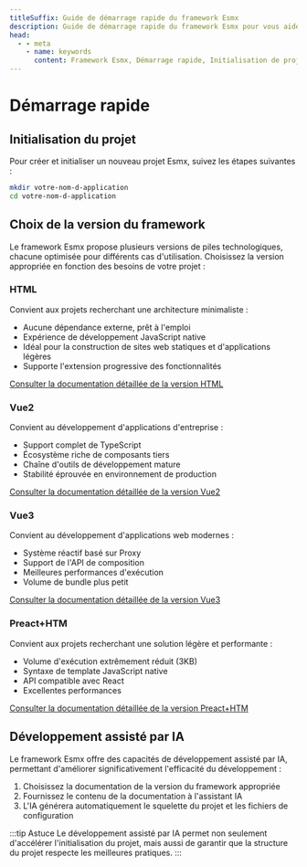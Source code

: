 ```yaml
---
titleSuffix: Guide de démarrage rapide du framework Esmx
description: Guide de démarrage rapide du framework Esmx pour vous aider à démarrer un projet à partir de zéro, y compris l'initialisation du projet, le choix de la version du framework et le développement assisté par IA.
head:
  - - meta
    - name: keywords
      content: Framework Esmx, Démarrage rapide, Initialisation de projet, Développement Vue, Développement HTML, Assistance IA
---
```


# Démarrage rapide

## Initialisation du projet

Pour créer et initialiser un nouveau projet Esmx, suivez les étapes suivantes :

```bash
mkdir votre-nom-d-application
cd votre-nom-d-application
```

## Choix de la version du framework

Le framework Esmx propose plusieurs versions de piles technologiques, chacune optimisée pour différents cas d'utilisation. Choisissez la version appropriée en fonction des besoins de votre projet :

### HTML

Convient aux projets recherchant une architecture minimaliste :

- Aucune dépendance externe, prêt à l'emploi
- Expérience de développement JavaScript native
- Idéal pour la construction de sites web statiques et d'applications légères
- Supporte l'extension progressive des fonctionnalités

[Consulter la documentation détaillée de la version HTML](../frameworks/html.md)

### Vue2

Convient au développement d'applications d'entreprise :

- Support complet de TypeScript
- Écosystème riche de composants tiers
- Chaîne d'outils de développement mature
- Stabilité éprouvée en environnement de production

[Consulter la documentation détaillée de la version Vue2](../frameworks/vue2.md)

### Vue3

Convient au développement d'applications web modernes :

- Système réactif basé sur Proxy
- Support de l'API de composition
- Meilleures performances d'exécution
- Volume de bundle plus petit

[Consulter la documentation détaillée de la version Vue3](../frameworks/vue3.md)

### Preact+HTM

Convient aux projets recherchant une solution légère et performante :

- Volume d'exécution extrêmement réduit (3KB)
- Syntaxe de template JavaScript native
- API compatible avec React
- Excellentes performances

[Consulter la documentation détaillée de la version Preact+HTM](../frameworks/preact-htm.md)

## Développement assisté par IA

Le framework Esmx offre des capacités de développement assisté par IA, permettant d'améliorer significativement l'efficacité du développement :

1. Choisissez la documentation de la version du framework appropriée
2. Fournissez le contenu de la documentation à l'assistant IA
3. L'IA générera automatiquement le squelette du projet et les fichiers de configuration

:::tip Astuce
Le développement assisté par IA permet non seulement d'accélérer l'initialisation du projet, mais aussi de garantir que la structure du projet respecte les meilleures pratiques.
:::